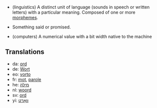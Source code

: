 *(linguistics) A distinct unit of language (sounds in speech or written letters) with a particular meaning. Composed of one or more [[morpheme]]s.

*Something said or promised.

*(computers) A numerical value with a bit width native to the machine

==Translations==
*da: [[ord]]
*de: [[Wort]]
*eo: [[vorto]]
*fr: [[mot]], [[parole]]
*he: [[מילה]]
*nl: [[woord]]
*sv: [[ord]]
*yi: [[װאָרט]]
